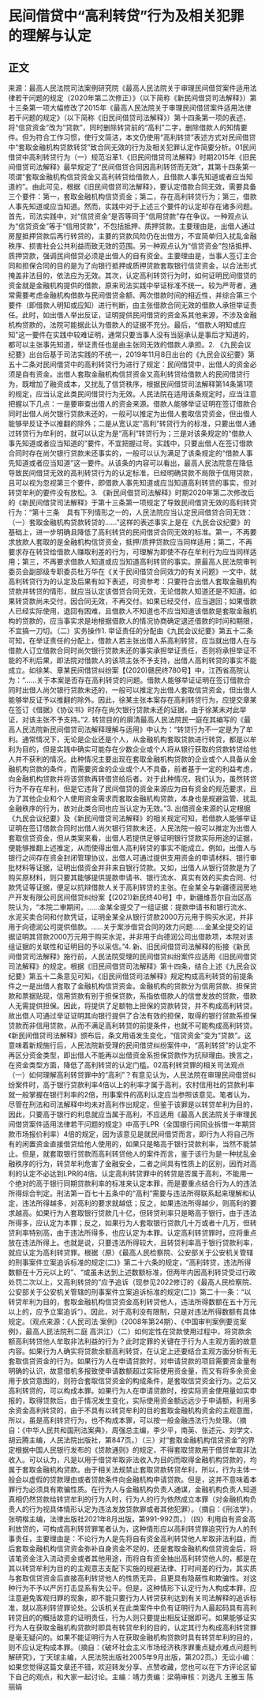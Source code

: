 # 民间借贷中“高利转贷”行为及相关犯罪的理解与认定
## 正文
来源：最高人民法院司法案例研究院《最高人民法院关于审理民间借贷案件适用法律若干问题的规定（2020年第二次修正）》（以下简称《新民间借贷司法解释》）第十三条第一项大幅修改了2015年《最高人民法院关于审理民间借贷案件适用法律若干问题的规定》（以下简称《旧民间借贷司法解释》）第十四条第一项的表述，将“信贷资金”改为“贷款”，同时删除转贷前的“高利”二字，删除借款人的知情要件。但为符合工作习惯，使行文简洁，本文仍使用“高利转贷”表述方式对民间借贷中“套取金融机构贷款转贷”致合同无效的行为及相关犯罪认定作简要分析。01民间借贷中高利转贷行为（一）规范沿革1.《旧民间借贷司法解释》时期2015年《旧民间借贷司法解释》最早规定了“民间借贷合同因高利转贷而无效”，其第十四条第一项谓“套取金融机构信贷资金又高利转贷给借款人，且借款人事先知道或者应当知道的”。由此可见，根据《旧民间借贷司法解释》，要认定借款合同无效，需要具备三个要件：第一，套取金融机构信贷资金；第二，存在高利转贷行为；第三，借款人事先知道或应当知道。然而，实践中对于上述三个要件的认定却存在诸多问题。首先，司法实践中，对“信贷资金”是否等同于“信用贷款”存在争议。一种观点认为“信贷资金”等于“信用贷款”，不包括抵押、质押贷款。主要理由是，出借人通过房屋抵押贷款后再行转贷的，主要的贷款风险仍在出借方，不宜简单归入扰乱金融秩序、损害社会公共利益而致无效的范围。另一种观点认为“信贷资金”包括抵押、质押贷款，强调民间借贷必须是出借人的自有资金。主要理由是，当事人签订主合同和担保合同的目的是为了向银行抵押或质押贷款套取银行信贷资金，以合法形式掩盖非法目的，依法应为无效。其次，认定高利转贷行为时，如何证明民间借贷的资金就是金融机构提供的借款，原来司法实践中举证标准不统一。较为严苛者，通常需要考虑金融机构借款与民间借贷金额、两次借款时间的相近性，并综合第三个要件（即借款人明知或应知）进行判断，由主张借款合同无效的借款人承担举证责任。此时，如出借人举出反证，证明提供民间借贷的资金系其他来源，不涉及金融机构贷款的，法院可能据此认为借款人的证据不充分。最后，“借款人明知或应知”这一要件在实践中较难证明，通常只要当事人没有当庭承认是事后才知道的，都可以主张事先知道，举证责任也是由主张同无效的借款人承担。2. 《九民会议纪要》出台后基于司法实践的不统一，2019年11月8日出台的《九民会议纪要》第五十二条对民间借贷中的高利转贷行为进行了规定：民间借贷中，出借人的资金必须是自有资金。出借人套取金融机构信贷资金又高利转贷给借款人的民间借贷行为，既增加了融资成本，又扰乱了信贷秩序，根据民间借贷司法解释第14条第1项的规定，应当认定此类民间借贷行为无效。人民法院在适用该条规定时，应当注意把握以下几点：一是要审查出借人的资金来源。借款人能够举证证明在签订借款合同时出借人尚欠银行贷款未还的，一般可以推定为出借人套取信贷资金，但出借人能够举反证予以推翻的除外；二是从宽认定“高利”转贷行为的标准，只要出借人通过转贷行为牟利的，就可以认定为是“高利”转贷行为；三是对该条规定的“借款人事先知道或者应当知道的”要件，不宜把握过苛。实践中，只要出借人在签订借款合同时存在尚欠银行贷款未还事实的，一般可以认为满足了该条规定的“借款人事先知道或者应当知道”这一要件。从该条的内容可以看出，最高人民法院意在降低导致民间借贷无效的高利转贷行为的认定标准，已经明确贷款不局限于信用贷款，且可以视为忽视第三个要件，即借款人事先知道或应当知道高利转贷的事实，但对转贷牟利的要件没有放松。3. 《新民间借贷司法解释》时期2020年第二次修改后的《新民间借贷司法解释》于第十三条第一项规定了导致民间借贷无效的高利转贷行为：“第十三条　具有下列情形之一的，人民法院应当认定民间借贷合同无效：（一）套取金融机构贷款转贷的……”这样的表述事实上是在《九民会议纪要》的基础上，进一步明确且降低了高利转贷的民间借贷合同无效的标准。第一，不再要求放款人套取的是金融机构信贷资金，抵押/质押贷款应当同样适用；第二，不再要求存在转贷给借款人赚取利差的行为，可理解为即使不存在牟利行为应当同样适用；第三，不再要求借款人知道或应当知道高利转贷的事实。原最高人民法院审判委员会副部级专职委员杜万华在《关于民间借贷合同效力的有关问题》一文中，就高利转贷行为的认定及后果有如下表述，可资参考：只要符合出借人套取金融机构贷款并转贷的情形，就应当认定该借贷合同无效，无论借款人知道还是不知道。如果转贷款尚未交付，因合同无效，不再交付。如果已经交付，应当退回；如果借款人已经实际使用，退回有困难，且借款人不知道也不应当知道该借款是套取金融机构的贷款的，应当事实求是地根据借款人的情况协商确定退还借款的时间和期限，不宜搞一刀切。（二）实务操作1. 举证责任的分配由《九民会议纪要》第五十二条可知，在举证责任的分配上，借款人若主张出借人系高利转贷，应当就出借人在与借款人订立借款合同时尚欠银行贷款未还的事实承担举证责任，否则将承担举证不能的不利后果，即法院对借款人的该项主张不予支持，出借人高利转贷的事实不能成立。如徐某、章某民间借贷纠纷案【(2020)赣民终780号】中，江西省高院认为：“……关于本案是否存在高利转贷的问题。借款人能够举证证明在签订借款合同时出借人尚欠银行贷款未还的，一般可以推定为出借人套取信贷资金，但出借人能够举反证予以推翻的除外。因此，徐某主张本案存在高利转贷行为，应提交章某在签订《借据》《协议书》时存在尚欠银行贷款未还的证据，由于徐某未对此举证，对该主张不予支持。”2. 转贷目的的廓清最高人民法院民一庭在其编写的《最高人民法院新民间借贷司法解释理解与适用》中认为：“转贷行为不一定是为了牟利。通常情况下，无论是企业还是个人，从金融机构套取贷款进行转贷，都是以牟利为目的，但是实践中确实可能存在少数企业或个人将从银行获取的贷款转贷给他人并不获利的情况。此种情况主要出现在套取金融机构贷款的企业或个人具备从金融机构贷款的条件，而需要资金的企业或个人不具备，前者基于一定的利益考虑，向金融机构贷款并将该贷款再转借贷给后者。对于此种情况，我们认为，虽然转贷行为不存在牟利，但是它违背了民间借贷的资金来源应为自有资金的规范要求，且为了其他企业和个人使用资金需求而套取金融机构贷款，本身也是规避监管、扰乱金融秩序的行为，故对此类合同也应当认定为无效。”3. 出借资金来源的认定根据《九民会议纪要》及《新民间借贷司法解释》的相关规定可知，若借款人能够举证证明在签订借款合同时出借人尚欠银行贷款未还，人民法院一般可以推定为出借人套取信贷资金，但从类案来看，出借人若提供足够证明银行贷款实际用途的证据，便能够推翻上述推定，从而使得出借人高利转贷的事实不能成立。例如，出借人与银行之间存在资金封闭管理协议，出借人可通过提供支用资金的申请材料、银行审批材料等证据，证明出借资金并非来自银行贷款。又如，出借人从银行贷款是为了购买原材料，则只要其能够提供提款申请书、银行流水、真实有效的买卖合同、付款凭证等证据，便足以抗辩借款人关于高利转贷的主张。在金某全与新疆德润房地产开发有限公司民间借贷纠纷案【(2021)新民终40号】中，新疆维吾尔自治区高院认为，“本院二审期间，……金某全提交了一组证据：提款申请书和银行流水、水泥买卖合同和付款凭证，证明金某全从银行贷款2000万元用于购买水泥，并非用于向德润公司提供借款。……关于案涉借贷合同的效力问题……金某全提交的证据证明其贷款2000万元用于购买水泥，并非用于向德润公司出借款项，本院对该组证据的关联性和证明目的予以采信。”4. 新、旧民间借贷司法解释的衔接《新民间借贷司法解释》施行前，人民法院受理的民间借贷纠纷案件应适用《旧民间借贷司法解释》的规定。根据《旧民间借贷司法解释》第十四条，结合上述《九民会议纪要》第五十二条意见可知，《旧民间借贷司法解释》规定构成高利转贷的前提条件之一是出借人套取了金融机构信贷资金。金融机构的贷款分为信用贷款、担保贷款和票据贴现，信用贷款有别于担保贷款，系指依借款人的信誉发放的贷款，借款人无需提供担保。因此，将提供了足额物上担保的贷款转贷，并不构成高利转贷。故出借人可通过举证证明其向银行提供了合法有效的担保，取得的银行贷款系担保贷款而非信用贷款，从而不满足高利转贷的前提条件，也就不可能构成高利转贷。《新民间借贷司法解释》颁布后，条文用语发生变化，“信贷资金”变为“贷款”。这意味着新规施行后，人民法院新受理的民间借贷纠纷案件中，“高利转贷”的认定不再区分资金类型，即出借人不能再以出借资金系担保贷款作为抗辩理由。换言之，在资金类型方面，降低了高利转贷的认定门槛。02高利转贷罪的相关司法观点（一）如何理解高利转贷罪中的“高利”？有意见认为，人民法院在审理民间借贷纠纷案件时，高于银行贷款利率4倍以上的利率才属于高利，农村信用社的贷款利率就一般掌握在银行利率的2倍，刑事案件的高利认定应当参照该意见。笔者认为，尽管在刑法和司法解释中均未对高利作出规定，但鉴于该罪是以转贷牟利为目的，因此，只要高于银行的利息就应当属于高利，不应适用《最高人民法院关于审理民间借贷案件适用法律若干问题的规定》中高于LPR（全国银行间同业拆借一年期贷款市场报价利率）4倍的规定，因为该意见是就民间借贷而言，即行为人将自己所有的闲置资金直接借贷给他人使用的，如果只是略高于银行贷款利率，当然不能禁止。但是，就套取银行贷款而高利转贷他人的案件而言，鉴于该行为是一种扰乱金融秩序的行为，转贷牟利危害了金融安全，二者之间具有性质上的区别，因而对高利的认定不必达到LPR的4倍。认定高利转贷罪中的转贷是否属于高利，不能用一个绝对的高于银行同期贷款利率的标准来认定本罪，而是要重点结合行为人的违法所得综合判定。刑法第一百七十五条中的“高利”需要与违法所得联系起来理解和认定，违法所得越多，对高利的要求就越低；反之，如果违法所得越少，则高利的要求越高。如果行为人套取银行贷款几十亿，但转贷利率只是略高于银行，由于违法所得多，应认定为本罪；反之，如果行为人套取银行贷款几十万或者十几万，但转贷利率特别高，由于违法所得多，也应认定为本罪。认定高利转贷罪时，应将重点放在违法所得上。也就是说，只要违法所得较大，且转贷利率高于银行贷款利率，就应认定为高利转贷罪。根据（原）《最高人民检察院、公安部关于公安机关管辖的刑事案件立案追诉标准的规定(二)》第二十六条的规定，“高利转贷，违法所得数额在十万元以上的”、“或虽未达到上述数额标准，但两年内因高利转贷受过行政处罚二次以上，又高利转贷的”应予追诉（现参见2022修订的《最高人民检察院、公安部关于公安机关管辖的刑事案件立案追诉标准的规定(二)》第二十一条：“以转贷牟利为目的，套取金融机构信贷资金高利转贷他人，违法所得数额在五十万元以上的，应予立案追诉”）。因此，对于高利没有限制，只是对违法所得数额有具体规定。（观点来源：《人民司法·案例》（2008年第24期）、《中国审判案例要览案例》，最高人民法院刑二庭 高洪江）（二）如何定性在贷款使用过程中，将贷款余额高利转贷他人牟取非法利益的行为？此时定罪的关键在于行为人主观方面的故意内容。如果行为人确实将贷款余额高利转贷，在认定上还要结合主观方面分析有无套取信贷资金的行为。如果行为人在申请贷款时，对申请贷款的项目需要资金量有明确的认识，故意借机多报致使申请数额超过实际使用资金量，而又有将多余资金用于放贷意图的，则符合套取信贷资金的构成条件，是套取信贷资金行为。之后又高利转贷的，可以构成本罪。如果行为人在申请贷款时，按实际资金使用量如实申报的，取得贷款后，由于情况发生变化，实际使用资金额远远少于申请额，利用多余资金高利转贷的，由于不具有以转贷牟利的目的套取金融机构资金的主观意图，所以，虽是高利转贷行为，也不构成本罪，可以按一般金融违法行为处理。（摘自：《中华人民共和国刑法案典》，周强总主编，李少平，南英、张述元、刘学文、胡云腾主编，人民法院出版社，第847页。）（三）对“套取金融机构信贷资金”的界定根据中国人民银行发布的《贷款通则》的规定，不得套取贷款用于借贷牟取非法收入。可以认为，凡是以用于借贷牟取非法收入为目的而取得金融机构贷款的，均属于套取金融机构贷款。由于相关法规禁止套取贷款转贷牟利，所以，行为主体一般会以虚假的贷款理由或者贷款条件向金融机构申请贷款。但是，这并不意味着本罪行为必须具有欺骗性质。在行为人与金融机构负责人通谋，金融机构负责人知道真相仍然贷款给转贷牟利的行为人时，行为人的行为依然成立本罪（对金融机构负责人的行为视具体情形认定为违法发放贷款罪或者其他犯罪）。（摘自：《刑法学》，张明楷主编，法律出版社2021年8月出版，第991-992页。）（四）利用自有资金高利放贷的，可构成高利转贷罪笔者认为，这种情形应以高利转贷罪追究行为人的刑事责任，主要理由是：不论行为人是先将自有资金高利转贷他人牟取非法利益，而后套取金融机构信贷资金弥补自身资金不足的，还是套取金融机构信贷资金后，将该笔资金注入流动资金或者其他用途，而将自有资金抽出高利转贷他人的，都是在其以转贷牟利为目的的主观意志支配下实施的规避法律、打时间差的行为，其实质与套取信贷资金后直接高利转贷他人的性质无异，且更具有隐蔽性和欺骗性。对这种行为不予以严厉打击显系有失公平。但是，这种情形下认定行为人构成本罪，应注意避免客观归罪的现象，即不能只要行为人转贷获利达到有关司法解释的追诉标准，就以高利转贷罪论处。公诉机关在此类案件中负有证明行为人最起码具有高利转贷目的的概括故意的证明责任，行为人则只要提出相反证据即可。如果能够证实行为人在获取金融机构贷款时即具有转贷牟利的目的，认定其行为构成高利转贷罪是毫无疑问的。如果不能证明行为人在获取金融机构贷款时具有转贷牟利的目的，则不应认定构成本罪。（摘自：《破坏社会主义市场经济秩序罪重点疑点难点问题判解研究》，丁天球主编，人民法院出版社2005年9月出版，第202页。）无讼小编：如果您觉得这篇文章还不错，欢迎转发分享、点赞收藏，您也可以在下方评论区留下自己的观点，和大家一起讨论。主编：靖力责编：梁萌审核：刘逸凡 王雅玉 陈丽娟